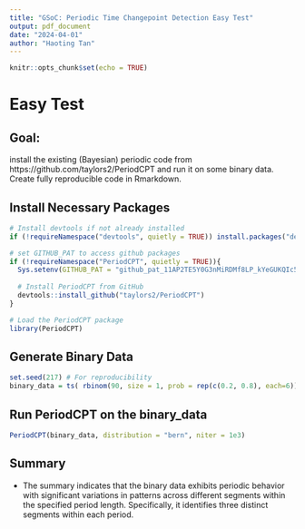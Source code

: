 ```yaml
---
title: "GSoC: Periodic Time Changepoint Detection Easy Test"
output: pdf_document
date: "2024-04-01"
author: "Haoting Tan"
---
```


```r
knitr::opts_chunk$set(echo = TRUE)
```

# Easy Test

## Goal:
install the existing (Bayesian) periodic code from https://github.com/taylors2/PeriodCPT and run it on some binary data. Create fully reproducible code in Rmarkdown.

## Install Necessary Packages
```r
# Install devtools if not already installed
if (!requireNamespace("devtools", quietly = TRUE)) install.packages("devtools")

# set GITHUB_PAT to access github packages
if (!requireNamespace("PeriodCPT", quietly = TRUE)){
  Sys.setenv(GITHUB_PAT = "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")
  
  # Install PeriodCPT from GitHub
  devtools::install_github("taylors2/PeriodCPT")
}

# Load the PeriodCPT package
library(PeriodCPT)

```

## Generate Binary Data 
```r
set.seed(217) # For reproducibility
binary_data = ts( rbinom(90, size = 1, prob = rep(c(0.2, 0.8), each=6)), freq = 12)
```

## Run PeriodCPT on the binary_data
```r
PeriodCPT(binary_data, distribution = "bern", niter = 1e3)
```

## Summary

- The summary indicates that the binary data exhibits periodic behavior with significant variations in patterns across different segments within the specified period length. Specifically, it identifies three distinct segments within each period.
